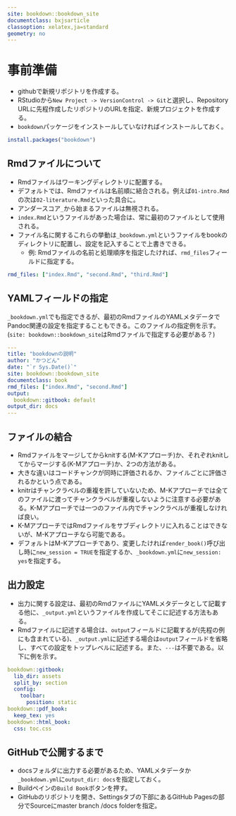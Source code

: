 ```yaml
---
site: bookdown::bookdown_site
documentclass: bxjsarticle
classoption: xelatex,ja=standard
geometry: no
---
```



# 事前準備

- githubで新規リポジトリを作成する。
- RStudioから`New Project -> VersionControl -> Git`と選択し、Repository URLに先程作成したリポジトリのURLを指定、新規プロジェクトを作成する。
- `bookdown`パッケージをインストールしていなければインストールしておく。

```r
install.packages("bookdown")
```

## Rmdファイルについて

- Rmdファイルはワーキングディレクトリに配置する。
- デフォルトでは、Rmdファイルは名前順に結合される。例えば`01-intro.Rmd`の次は`02-literature.Rmd`といった具合に。
- アンダースコア`_`から始まるファイルは無視される。
- `index.Rmd`というファイルがあった場合は、常に最初のファイルとして使用される。
- ファイル名に関するこれらの挙動は`_bookdown.yml`というファイルをbookのディレクトリに配置し、設定を記入することで上書きできる。
    - 例: Rmdファイルの名前と処理順序を指定したければ、`rmd_files`フィールドに指定する。
    
```yml
rmd_files: ["index.Rmd", "second.Rmd", "third.Rmd"]
```

## YAMLフィールドの指定

`_bookdown.yml`でも指定できるが、最初のRmdファイルのYAMLメタデータでPandoc関連の設定を指定することもできる。このファイルの指定例を示す。(`site: bookdown::bookdown_site`はRmdファイルで指定する必要がある？)

```yml
---
title: "bookdownの説明"
author: "かつどん"
date: "`r Sys.Date()`"
site: bookdown::bookdown_site
documentclass: book
rmd_files: ["index.Rmd", "second.Rmd"]
output: 
  bookdown::gitbook: default
output_dir: docs  
---
```

## ファイルの結合

- Rmdファイルをマージしてからknitする(M-Kアプローチ)か、それぞれknitしてからマージする(K-Mアプローチ)か、2つの方法がある。
- 大きな違いはコードチャンクが同時に評価されるか、ファイルごとに評価されるかという点である。
- knitrはチャンクラベルの重複を許していないため、M-Kアプローチでは全てのファイルに渡ってチャンクラベルが重複しないように注意する必要がある。K-Mアプローチでは一つのファイル内でチャンクラベルが重複しなければ良い。
- K-MアプローチではRmdファイルをサブディレクトリに入れることはできないが、M-Kアプローチなら可能である。
- デフォルトはM-Kアプローチであり、変更したければ`render_book()`呼び出し時に`new_session = TRUE`を指定するか、`_bookdown.yml`に`new_session: yes`を指定する。


## 出力設定

- 出力に関する設定は、最初のRmdファイルにYAMLメタデータとして記載する他に、`_output.yml`というファイルを作成してそこに記述する方法もある。
- Rmdファイルに記述する場合は、`output`フィールドに記載するが(先程の例にも含まれている)、`_output.yml`に記述する場合は`output`フィールドを省略し、すべての設定をトップレベルに記述する。また、`---`は不要である。以下に例を示す。

```yml
bookdown::gitbook:
  lib_dir: assets
  split_by: section
  config:
    toolbar:
      position: static
bookdown::pdf_book:
  keep_tex: yes
bookdown::html_book:
  css: toc.css
```

## GitHubで公開するまで

- docsフォルダに出力する必要があるため、YAMLメタデータか`_bookdown.yml`に`output_dir: docs`を指定しておく。
- Buildペインの`Build Book`ボタンを押す。
- GitHubのリポジトリを開き、Settingsタブの下部にあるGitHub Pagesの部分でSourceにmaster branch /docs folderを指定。
